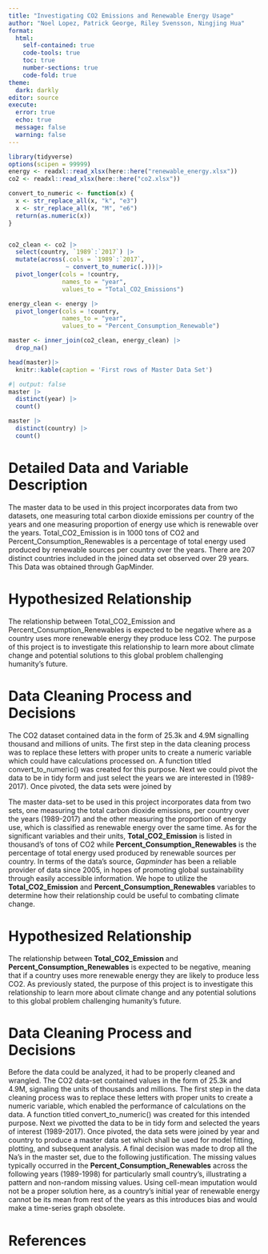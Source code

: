 ```yaml
---
title: "Investigating CO2 Emissions and Renewable Energy Usage"
author: "Noel Lopez, Patrick George, Riley Svensson, Ningjing Hua"
format: 
  html:
    self-contained: true
    code-tools: true
    toc: true
    number-sections: true
    code-fold: true
theme: 
  dark: darkly
editor: source
execute: 
  error: true
  echo: true
  message: false
  warning: false
---
```


```r
library(tidyverse)
options(scipen = 99999)
energy <- readxl::read_xlsx(here::here("renewable_energy.xlsx"))
co2 <- readxl::read_xlsx(here::here("co2.xlsx"))

```

```r
convert_to_numeric <- function(x) {
  x <- str_replace_all(x, "k", "e3")
  x <- str_replace_all(x, "M", "e6")
  return(as.numeric(x))
}


co2_clean <- co2 |>
  select(country, `1989`:`2017`) |>
  mutate(across(.cols = `1989`:`2017`, 
                ~ convert_to_numeric(.)))|>
  pivot_longer(cols = !country,
               names_to = "year",
               values_to = "Total_CO2_Emissions")

energy_clean <- energy |>
  pivot_longer(cols = !country,
               names_to = "year",
               values_to = "Percent_Consumption_Renewable")

master <- inner_join(co2_clean, energy_clean) |> 
  drop_na()

head(master)|>
  knitr::kable(caption = 'First rows of Master Data Set')
```
```r
#| output: false
master |>
  distinct(year) |>
  count()

master |>
  distinct(country) |>
  count()

```


# Detailed Data and Variable Description

The master data to be used in this project incorporates data from two datasets, one measuring total carbon dioxide emissions per country of the years and one measuring proportion of energy use which is renewable over the years. Total_CO2_Emission is in 1000 tons of CO2 and Percent_Consumption_Renewables is a percentage of total energy used produced by renewable sources per country over the years. There are 207 distinct countries included in the joined data set observed over 29 years. This Data was obtained through GapMinder. 


# Hypothesized Relationship

The relationship between Total_CO2_Emission and Percent_Consumption_Renewables is expected to be negative where as a country uses more renewable energy they produce less CO2. The purpose of this project is to investigate this relationship to learn more about climate change and potential solutions to this global problem challenging humanity's future.

# Data Cleaning Process and Decisions

The CO2 dataset contained data in the form of 25.3k and 4.9M signalling thousand and millions of units. The first step in the data cleaning process was to replace these letters with proper units to create a numeric variable which could have calculations processed on. A function titled convert_to_numeric() was created for this purpose. Next we could pivot the data to be in tidy form and just select the years we are interested in (1989-2017). Once pivoted, the data sets were joined by

The master data-set to be used in this project incorporates data from two sets, one measuring the total carbon dioxide emissions, per country over the years (1989-2017) and the other measuring the proportion of energy use, which is classified as renewable energy over the same time. As for the significant variables and their units, **Total_CO2_Emission** is listed in thousand's of tons of CO2 while **Percent_Consumption_Renewables** is the percentage of total energy used produced by renewable sources per country. In terms of the data's source, *Gapminder* has been a reliable provider of data since 2005, in hopes of promoting global sustainability through easily accessible information. We hope to utilize the **Total_CO2_Emission** and **Percent_Consumption_Renewables** variables to determine how their relationship could be useful to combating climate change.

# Hypothesized Relationship

The relationship between **Total_CO2_Emission** and **Percent_Consumption_Renewables** is expected to be negative, meaning that if a country uses more renewable energy they are likely to produce less CO2. As previously stated, the purpose of this project is to investigate this relationship to learn more about climate change and any potential solutions to this global problem challenging humanity's future.

# Data Cleaning Process and Decisions

Before the data could be analyzed, it had to be properly cleaned and wrangled. The CO2 data-set contained values in the form of 25.3k and 4.9M, signaling the units of thousands and millions. The first step in the data cleaning process was to replace these letters with proper units to create a numeric variable, which enabled the performance of calculations on the data. A function titled convert_to_numeric() was created for this intended purpose. Next we pivotted the data to be in tidy form and selected the years of interest (1989-2017). Once pivoted, the data sets were joined by year and country to produce a master data set which shall be used for model fitting, plotting, and subsequent analysis. A final decision was made to drop all the Na's in the master set, due to the following justification. The missing values typically occurred in the **Percent_Consumption_Renewables** across the following years (1989-1998) for particularly small country's, illustrating a pattern and non-random missing values. Using cell-mean imputation would not be a proper solution here, as a country's initial year of renewable energy cannot be its mean from rest of the years as this introduces bias and would make a time-series graph obsolete.

# References